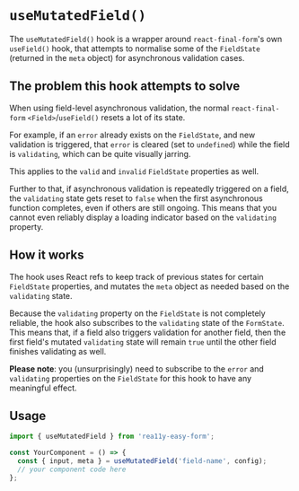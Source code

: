 
<Meta title="Utils and Hooks/useMutatedField" />

# `useMutatedField()`

The `useMutatedField()` hook is a wrapper around `react-final-form`'s own `useField()` hook,
that attempts to normalise some of the `FieldState` (returned in the `meta` object)
for asynchronous validation cases.

## The problem this hook attempts to solve

When using field-level asynchronous validation, the normal
`react-final-form` `<Field>`/`useField()` resets a lot of its state.

For example, if an `error` already exists on the `FieldState`, and new validation is triggered,
that `error` is cleared (set to `undefined`) while the field is `validating`,
which can be quite visually jarring.

This applies to the `valid` and `invalid` `FieldState` properties as well.

Further to that, if asynchronous validation is repeatedly triggered on a field,
the `validating` state gets reset to `false` when the first
asynchronous function completes, even if others are still ongoing.
This means that you cannot even reliably display a loading indicator
based on the `validating` property.

## How it works

The hook uses React refs to keep track of previous states for certain `FieldState` properties,
and mutates the `meta` object as needed based on the `validating` state.

Because the `validating` property on the `FieldState` is not completely reliable,
the hook also subscribes to the `validating` state of the `FormState`.
This means that, if a field also triggers validation for another field,
then the first field's mutated `validating` state will remain `true`
until the other field finishes validating as well.

**Please note**: you (unsurprisingly) need to subscribe to the `error` and `validating`
properties on the `FieldState` for this hook to have any meaningful effect.

## Usage

```js
import { useMutatedField } from 'rea11y-easy-form';

const YourComponent = () => {
  const { input, meta } = useMutatedField('field-name', config);
  // your component code here
};
```
